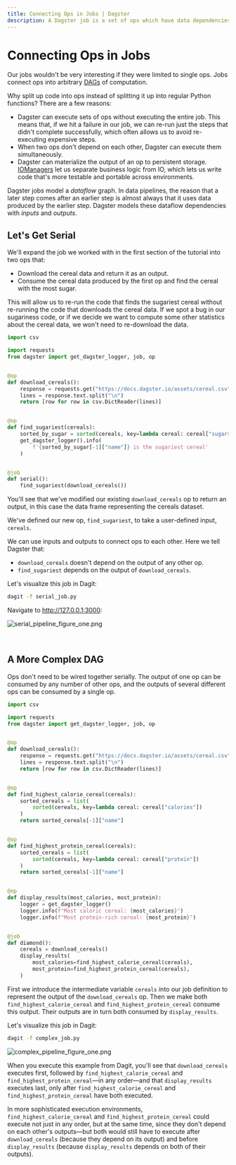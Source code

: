 ```yaml
---
title: Connecting Ops in Jobs | Dagster
description: A Dagster job is a set of ops which have data dependencies on each other to create a directed acyclic graph.
---
```


# Connecting Ops in Jobs

<CodeReferenceLink filePath="examples/docs_snippets/docs_snippets/intro_tutorial/basics/connecting_solids/" />

Our jobs wouldn't be very interesting if they were limited to single ops. Jobs connect ops into arbitrary [DAGs](https://en.wikipedia.org/wiki/Directed_acyclic_graph) of computation.

Why split up code into ops instead of splitting it up into regular Python functions? There are a few reasons:

- Dagster can execute sets of ops without executing the entire job. This means that, if we hit a failure in our job, we can re-run just the steps that didn't complete successfully, which often allows us to avoid re-executing expensive steps.
- When two ops don't depend on each other, Dagster can execute them simultaneously.
- Dagster can materialize the output of an op to persistent storage. [IOManagers](/concepts/io-management/io-managers) let us separate business logic from IO, which lets us write code that's more testable and portable across environments.

Dagster jobs model a _dataflow_ graph. In data pipelines, the reason that a later step comes after an earlier step is almost always that it uses data produced by the earlier step. Dagster models these dataflow dependencies with _inputs_ and _outputs_.

## Let's Get Serial

We'll expand the job we worked with in the first section of the tutorial into two ops that:

- Download the cereal data and return it as an output.
- Consume the cereal data produced by the first op and find the cereal with the most sugar.

This will allow us to re-run the code that finds the sugariest cereal without re-running the code that downloads the cereal data. If we spot a bug in our sugariness code, or if we decide we want to compute some other statistics about the cereal data, we won't need to re-download the data.

```python file=/intro_tutorial/basics/connecting_solids/serial_pipeline.py
import csv

import requests
from dagster import get_dagster_logger, job, op


@op
def download_cereals():
    response = requests.get("https://docs.dagster.io/assets/cereal.csv")
    lines = response.text.split("\n")
    return [row for row in csv.DictReader(lines)]


@op
def find_sugariest(cereals):
    sorted_by_sugar = sorted(cereals, key=lambda cereal: cereal["sugars"])
    get_dagster_logger().info(
        f'{sorted_by_sugar[-1]["name"]} is the sugariest cereal'
    )


@job
def serial():
    find_sugariest(download_cereals())
```

You'll see that we've modified our existing `download_cereals` op to return an output, in this case the data frame representing the cereals dataset.

We've defined our new op, `find_sugariest`, to take a user-defined input, `cereals`.

We can use inputs and outputs to connect ops to each other. Here we tell Dagster that:

- `download_cereals` doesn't depend on the output of any other op.
- `find_sugariest` depends on the output of `download_cereals`.

Let's visualize this job in Dagit:

```bash
dagit -f serial_job.py
```

Navigate to <http://127.0.0.1:3000>:

<Image
alt="serial_pipeline_figure_one.png"
src="/images/tutorial/serial_pipeline_figure_one.png"
width={1680}
height={946}
/>

<br />

## A More Complex DAG

Ops don't need to be wired together serially. The output of one op can be consumed by any number of other ops, and the outputs of several different ops can be consumed by a single op.

```python file=/intro_tutorial/basics/connecting_solids/complex_pipeline.py
import csv

import requests
from dagster import get_dagster_logger, job, op


@op
def download_cereals():
    response = requests.get("https://docs.dagster.io/assets/cereal.csv")
    lines = response.text.split("\n")
    return [row for row in csv.DictReader(lines)]


@op
def find_highest_calorie_cereal(cereals):
    sorted_cereals = list(
        sorted(cereals, key=lambda cereal: cereal["calories"])
    )
    return sorted_cereals[-1]["name"]


@op
def find_highest_protein_cereal(cereals):
    sorted_cereals = list(
        sorted(cereals, key=lambda cereal: cereal["protein"])
    )
    return sorted_cereals[-1]["name"]


@op
def display_results(most_calories, most_protein):
    logger = get_dagster_logger()
    logger.info(f"Most caloric cereal: {most_calories}")
    logger.info(f"Most protein-rich cereal: {most_protein}")


@job
def diamond():
    cereals = download_cereals()
    display_results(
        most_calories=find_highest_calorie_cereal(cereals),
        most_protein=find_highest_protein_cereal(cereals),
    )
```

First we introduce the intermediate variable `cereals` into our job definition to represent the output of the `download_cereals` op. Then we make both `find_highest_calorie_cereal` and `find_highest_protein_cereal` consume this output. Their outputs are in turn both consumed by `display_results`.

Let's visualize this job in Dagit:

```bash
dagit -f complex_job.py
```

<Image
alt="complex_pipeline_figure_one.png"
src="/images/tutorial/complex_pipeline_figure_one.png"
width={1680}
height={946}
/>

When you execute this example from Dagit, you'll see that `download_cereals` executes first, followed by `find_highest_calorie_cereal` and `find_highest_protein_cereal`—in any order—and that `display_results` executes last, only after `find_highest_calorie_cereal` and `find_highest_protein_cereal` have both executed.

In more sophisticated execution environments, `find_highest_calorie_cereal` and `find_highest_protein_cereal` could execute not just in any order, but at the same time, since they don't depend on each other's outputs—but both would still have to execute after `download_cereals` (because they depend on its output) and before `display_results` (because `display_results` depends on both of their outputs).

